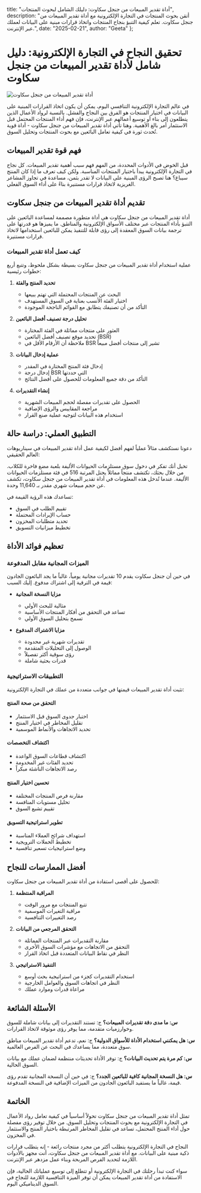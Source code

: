   title: "أداة تقدير المبيعات من جنجل سكاوت: دليلك الشامل لبحوث المنتجات",
  description: "أتقن بحوث المنتجات في التجارة الإلكترونية مع أداة تقدير المبيعات من جنجل سكاوت. تعلم كيفية التنبؤ بنجاح المنتجات واتخاذ قرارات مبنية على البيانات لعملك عبر الإنترنت.",
  date: "2025-02-21",
  author: "Geeta"
};

# تحقيق النجاح في التجارة الإلكترونية: دليل شامل لأداة تقدير المبيعات من جنجل سكاوت

![أداة تقدير المبيعات من جنجل سكاوت](/images/blog/jungle-scout-sales-estimator.jpeg)

في عالم التجارة الإلكترونية التنافسي اليوم، يمكن أن يكون اتخاذ القرارات المبنية على البيانات في اختيار المنتجات هو الفرق بين النجاح والفشل. بالنسبة لرواد الأعمال الذين يتطلعون إلى بناء أو توسيع أعمالهم عبر الإنترنت، فإن فهم أداء المنتجات المحتمل قبل الاستثمار أمر بالغ الأهمية. وهنا تأتي أداة تقدير المبيعات من جنجل سكاوت - أداة قوية تُحدث ثورة في كيفية تعامل البائعين مع بحوث المنتجات وتحليل السوق.

## فهم قوة تقدير المبيعات

قبل الخوض في الأدوات المحددة، من المهم فهم سبب أهمية تقدير المبيعات. كل نجاح في التجارة الإلكترونية يبدأ باختيار المنتجات المناسبة. ولكن كيف تعرف ما إذا كان المنتج سيباع؟ هنا تصبح الرؤى المبنية على البيانات لا تقدر بثمن، مساعدة في تجاوز المشاعر الغريزية لاتخاذ قرارات مستنيرة بناءً على أداء السوق الفعلي.

## تقديم أداة تقدير المبيعات من جنجل سكاوت

أداة تقدير المبيعات من جنجل سكاوت هي أداة متطورة مصممة لمساعدة البائعين على التنبؤ بأداء المنتجات عبر مختلف الأسواق الإلكترونية والمناطق. ما يميزها هو قدرتها على ترجمة بيانات السوق المعقدة إلى رؤى قابلة للتنفيذ يمكن للبائعين استخدامها لاتخاذ قرارات مستنيرة.

### كيف تعمل أداة تقدير المبيعات

عملية استخدام أداة تقدير المبيعات من جنجل سكاوت بسيطة بشكل ملحوظ، وتتبع أربع خطوات رئيسية:

1. **تحديد المنتج والفئة**
   - البحث عن المنتجات المحتملة التي تهتم ببيعها
   - اختيار الفئة الأنسب بعناية في السوق المستهدف
   - التأكد من أن تصنيفك يتطابق مع القوائم الناجحة الموجودة

2. **تحليل درجة تصنيف أفضل البائعين**
   - العثور على منتجات مماثلة في الفئة المختارة
   - تحديد موقع تصنيف أفضل البائعين (BSR)
   - ملاحظة أن الأرقام الأقل في BSR تشير إلى منتجات أفضل مبيعاً

3. **عملية إدخال البيانات**
   - إدخال فئة المنتج المختارة في المقدر
   - إدخال درجة BSR التي حددتها
   - التأكد من دقة جميع المعلومات للحصول على أفضل النتائج

4. **إنشاء التقديرات**
   - الحصول على تقديرات مفصلة لحجم المبيعات الشهرية
   - مراجعة المقاييس والرؤى الإضافية
   - استخدام هذه البيانات لتوجيه عملية صنع القرار

## التطبيق العملي: دراسة حالة

دعونا نستكشف مثالاً عملياً لفهم أفضل لكيفية عمل أداة تقدير المبيعات في سيناريوهات العالم الحقيقي:

تخيل أنك تفكر في دخول سوق مستلزمات الحيوانات الأليفة بلعبة مضغ فاخرة للكلاب. من خلال بحثك، تكتشف منتجاً مماثلاً يحتل المرتبة 516 في فئة مستلزمات الحيوانات الأليفة. عندما تُدخل هذه المعلومات في أداة تقدير المبيعات من جنجل سكاوت، تكشف عن حجم مبيعات شهري مقدر بـ 11,640 وحدة.

تساعدك هذه الرؤية القيمة في:
- تقييم الطلب في السوق
- حساب الإيرادات المحتملة
- تحديد متطلبات المخزون
- تخطيط ميزانيات التسويق

## تعظيم فوائد الأداة

### الميزات المجانية مقابل المدفوعة

في حين أن جنجل سكاوت يقدم 10 تقديرات مجانية يومياً، غالباً ما يجد البائعون الجادون قيمة في الترقية إلى اشتراك مدفوع. إليك السبب:

- **مزايا النسخة المجانية**
  - مثالية للبحث الأولي
  - تساعد في التحقق من أفكار المنتجات الأساسية
  - تسمح بتحليل السوق الأولي

- **مزايا الاشتراك المدفوع**
  - تقديرات شهرية غير محدودة
  - الوصول إلى التحليلات المتقدمة
  - رؤى سوقية أكثر تفصيلاً
  - قدرات بحثية شاملة

### التطبيقات الاستراتيجية

تثبت أداة تقدير المبيعات قيمتها في جوانب متعددة من عملك في التجارة الإلكترونية:

#### التحقق من صحة المنتج
- اختبار جدوى السوق قبل الاستثمار
- تقليل المخاطر في اختيار المنتج
- تحديد الاتجاهات والأنماط الموسمية

#### اكتشاف التخصصات
- اكتشاف قطاعات السوق الواعدة
- تحديد الفئات غير المخدومة
- رصد الاتجاهات الناشئة مبكراً

#### تحسين اختيار المنتج
- مقارنة فرص المنتجات المختلفة
- تحليل مستويات المنافسة
- تقييم تشبع السوق

#### تطوير استراتيجية التسويق
- استهداف شرائح العملاء المناسبة
- تخطيط الحملات الترويجية
- وضع استراتيجيات تسعير تنافسية

## أفضل الممارسات للنجاح

للحصول على أقصى استفادة من أداة تقدير المبيعات من جنجل سكاوت:

1. **المراقبة المنتظمة**
   - تتبع المنتجات مع مرور الوقت
   - مراقبة التغيرات الموسمية
   - رصد التغييرات التنافسية

2. **التحقق المرجعي من البيانات**
   - مقارنة التقديرات عبر المنتجات المماثلة
   - التحقق من الاتجاهات مع مؤشرات السوق الأخرى
   - النظر في نقاط البيانات المتعددة قبل اتخاذ القرار

3. **التنفيذ الاستراتيجي**
   - استخدام التقديرات كجزء من استراتيجية بحث أوسع
   - النظر في اتجاهات السوق والعوامل الخارجية
   - مراعاة قدرات وموارد عملك

## الأسئلة الشائعة

**س: ما مدى دقة تقديرات المبيعات؟**
ج: تستند التقديرات إلى بيانات شاملة للسوق وخوارزميات متقدمة، مما يوفر رؤى موثوقة لاتخاذ القرارات.

**س: هل يمكنني استخدام الأداة للأسواق الدولية؟**
ج: نعم، تدعم أداة تقدير المبيعات مناطق سوق متعددة، مما يساعدك في البحث عن الفرص العالمية.

**س: كم مرة يتم تحديث البيانات؟**
ج: توفر الأداة تحديثات منتظمة لضمان عملك مع بيانات السوق الحالية.

**س: هل النسخة المجانية كافية للبائعين الجدد؟**
ج: في حين أن النسخة المجانية تقدم رؤى قيمة، غالباً ما يستفيد البائعون الجادون من الميزات الإضافية في النسخة المدفوعة.

## الخاتمة

تمثل أداة تقدير المبيعات من جنجل سكاوت تحولاً أساسياً في كيفية تعامل رواد الأعمال في التجارة الإلكترونية مع بحوث المنتجات وتحليل السوق. من خلال توفير رؤى مفصلة حول أداء المنتج المحتمل، تساعد في تقليل المخاطر المرتبطة باختيار المنتج والاستثمار في المخزون.

النجاح في التجارة الإلكترونية يتطلب أكثر من مجرد منتجات رائعة - إنه يتطلب قرارات ذكية مبنية على البيانات. مع أداة تقدير المبيعات من جنجل سكاوت، أنت مجهز بالأدوات اللازمة لتحديد الفرص المربحة وبناء عمل مزدهر عبر الإنترنت.

سواء كنت تبدأ رحلتك في التجارة الإلكترونية أو تتطلع إلى توسيع عملياتك الحالية، فإن الاستفادة من أداة تقدير المبيعات يمكن أن توفر الميزة التنافسية اللازمة للنجاح في السوق الديناميكي اليوم.
